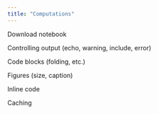 ```yaml
---
title: "Computations"
---
```


Download notebook

Controlling output (echo, warning, include, error)

Code blocks (folding, etc.)

Figures (size, caption)

Inline code

Caching





